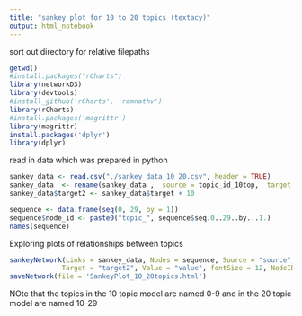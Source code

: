 ```yaml
---
title: "sankey plot for 10 to 20 topics (textacy)"
output: html_notebook
---
```

sort out directory for relative filepaths
```r
getwd()
#install.packages("rCharts")
library(networkD3)
library(devtools)
#install_github('rCharts', 'ramnathv')
library(rCharts)
#install.packages('magrittr')
library(magrittr)
install.packages('dplyr')
library(dplyr)

```
read in data which was prepared in python
```r

sankey_data <- read.csv("./sankey_data_10_20.csv", header = TRUE)
sankey_data  <- rename(sankey_data ,  source = topic_id_10top,  target = topic_id_20top)
sankey_data$target2 <- sankey_data$target + 10

sequence <- data.frame(seq(0, 29, by = 1))
sequence$node_id <- paste0("topic_", sequence$seq.0..29..by...1.)
names(sequence)
```

Exploring plots of relationships between topics

```r

sankeyNetwork(Links = sankey_data, Nodes = sequence, Source = "source",
             Target = "target2", Value = "value", fontSize = 12, NodeID = "node_id", nodeWidth = 30) %>%
saveNetwork(file = 'SankeyPlot_10_20topics.html')
```

NOte that the topics in the 10 topic model are named 0-9 and in the 20 topic model are named 10-29
